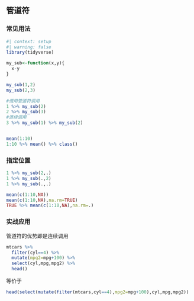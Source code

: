 ## 管道符

### 常见用法

```r
#| context: setup
#| warning: false
library(tidyverse)
```

```r
my_sub<-function(x,y){
  x-y
}

my_sub(1,2)
my_sub(2,3)
```

```r
#借用管道符调用
1 %>% my_sub(2)
2 %>% my_sub(3)
#连续调用
3 %>% my_sub(1) %>% my_sub(2)


mean(1:10)
1:10 %>% mean() %>% class()
```

### 指定位置

```r
1 %>% my_sub(2,.)
1 %>% my_sub(.,2)
1 %>% my_sub(.,.)

mean(c(1:10,NA))
mean(c(1:10,NA),na.rm=TRUE)
TRUE %>% mean(c(1:10,NA),na.rm=.)
```

### 实战应用

管道符的优势即是连续调用

```r
mtcars %>%
  filter(cyl==4) %>%
  mutate(mpg2=mpg+100) %>%
  select(cyl,mpg,mpg2) %>%
  head()
```

等价于

```r
head(select(mutate(filter(mtcars,cyl==4),mpg2=mpg+100),cyl,mpg,mpg2))
```
